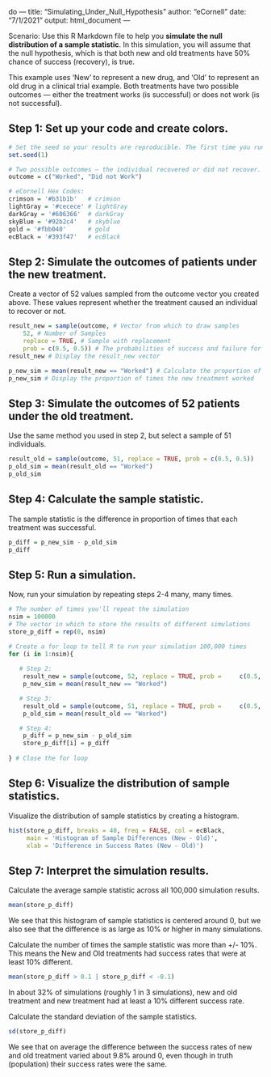 do ---
title: "Simulating_Under_Null_Hypothesis"
author: "eCornell"
date: "7/1/2021"
output: html_document
---

Scenario:
Use this R Markdown file to help you **simulate the null distribution of a sample statistic**. In this simulation, you will assume that the null hypothesis, which is that both new and old treatments have 50% chance of success (recovery), is true.

This example uses 'New' to represent a new drug, and 'Old' to represent an old drug in a clinical trial example. Both treatments have two possible outcomes — either the treatment works (is successful) or does not work (is not successful). 

## Step 1: Set up your code and create colors.

```r
# Set the seed so your results are reproducible. The first time you run code after using this command will be the same as any other time you run the same code.
set.seed(1)  

# Two possible outcomes — the individual recovered or did not recover.
outcome = c("Worked", "Did not Work") 

# eCornell Hex Codes: 
crimson = '#b31b1b'   # crimson
lightGray = '#cecece' # lightGray
darkGray = '#606366'  # darkGray
skyBlue = '#92b2c4'   # skyblue
gold = '#fbb040'      # gold
ecBlack = '#393f47'   # ecBlack
```

## Step 2: Simulate the outcomes of patients under the new treatment.
Create a vector of 52 values sampled from the outcome vector you created above. These values represent whether the treatment caused an individual to recover or not. 

```r
result_new = sample(outcome, # Vector from which to draw samples
    52, # Number of Samples
    replace = TRUE, # Sample with replacement
    prob = c(0.5, 0.5)) # The probabilities of success and failure for each patient
result_new # Display the result_new vector

p_new_sim = mean(result_new == "Worked") # Calculate the proportion of times the New treatment worked
p_new_sim # Display the proportion of times the new treatment worked
```

## Step 3: Simulate the outcomes of 52 patients under the old treatment. 
Use the same method you used in step 2, but select a sample of 51 individuals.
```r
result_old = sample(outcome, 51, replace = TRUE, prob = c(0.5, 0.5))
p_old_sim = mean(result_old == "Worked")
p_old_sim
```

## Step 4: Calculate the sample statistic.
The sample statistic is the difference in proportion of times that each treatment was successful.
```r
p_diff = p_new_sim - p_old_sim
p_diff
```

## Step 5: Run a simulation. 
Now, run your simulation by repeating steps 2-4 many, many times. 
```r
# The number of times you'll repeat the simulation
nsim = 100000 
# The vector in which to store the results of different simulations
store_p_diff = rep(0, nsim) 

# Create a for loop to tell R to run your simulation 100,000 times
for (i in 1:nsim){ 
  
   # Step 2:
    result_new = sample(outcome, 52, replace = TRUE, prob =     c(0.5, 0.5))
    p_new_sim = mean(result_new == "Worked")

   # Step 3:
    result_old = sample(outcome, 51, replace = TRUE, prob =     c(0.5, 0.5))
    p_old_sim = mean(result_old == "Worked")

   # Step 4:
    p_diff = p_new_sim - p_old_sim
    store_p_diff[i] = p_diff
 
} # Close the for loop
```

## Step 6: Visualize the distribution of sample statistics.
Visualize the distribution of sample statistics by creating a histogram.

```r
hist(store_p_diff, breaks = 40, freq = FALSE, col = ecBlack,
     main = 'Histogram of Sample Differences (New - Old)',
     xlab = 'Difference in Success Rates (New - Old)')
```

## Step 7: Interpret the simulation results.
Calculate the average sample statistic across all 100,000 simulation results. 

```r
mean(store_p_diff)
```
We see that this histogram of sample statistics is centered around 0, but we also see that the difference is as large as 10% or higher in many simulations.

Calculate the number of times the sample statistic was more than +/- 10%. This means the New and Old treatments had success rates that were at least 10% different.
```r
mean(store_p_diff > 0.1 | store_p_diff < -0.1)
```

In about 32% of simulations (roughly 1 in 3 simulations), new and old treatment and new treatment had at least a 10% different success rate. 

Calculate the standard deviation of the sample statistics.

```r
sd(store_p_diff)
```

We see that on average the difference between the success rates of new and old treatment varied about 9.8% around 0, even though in truth (population) their success rates were the same.
